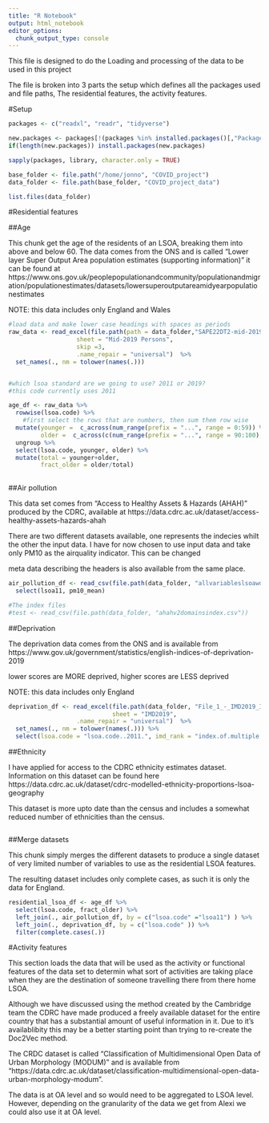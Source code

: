 ```yaml
---
title: "R Notebook"
output: html_notebook
editor_options: 
  chunk_output_type: console
---
```


This file is designed to do the Loading and processing of the data to be used in this project

The file is broken into 3 parts the setup which defines all the packages used and file paths, The residential features,
the activity features.


#Setup


```r

packages <- c("readxl", "readr", "tidyverse")

new.packages <- packages[!(packages %in% installed.packages()[,"Package"])]
if(length(new.packages)) install.packages(new.packages)

sapply(packages, library, character.only = TRUE)

base_folder <- file.path("/home/jonno", "COVID_project")
data_folder <- file.path(base_folder, "COVID_project_data")

list.files(data_folder)
```



#Residential features

##Age

This chunk get the age of the residents of an LSOA, breaking them into above and below 60. The data comes from the ONS and is called "Lower layer Super Output Area population estimates (supporting information)" it can be found at https://www.ons.gov.uk/peoplepopulationandcommunity/populationandmigration/populationestimates/datasets/lowersuperoutputareamidyearpopulationestimates

NOTE: this data includes only England and Wales

```r


#load data and make lower case headings with spaces as periods
raw_data <- read_excel(file.path(path = data_folder,"SAPE22DT2-mid-2019-lsoa-syoa-estimates-unformatted.xlsx"), 
                   sheet = "Mid-2019 Persons",
                   skip =3,
                   .name_repair = "universal")  %>%
  set_names(., nm = tolower(names(.)))


#which lsoa standard are we going to use? 2011 or 2019?
#this code currently uses 2011

age_df <- raw_data %>%
  rowwise(lsoa.code) %>%
    #first select the rows that are numbers, then sum them row wise
  mutate(younger =  c_across(num_range(prefix = "...", range = 0:59)) %>% sum(),
         older =  c_across(c(num_range(prefix = "...", range = 90:100), "..90.")) %>% sum()) %>%
  ungroup %>%
  select(lsoa.code, younger, older) %>%
  mutate(total = younger+older,
         fract_older = older/total)
  

```


##Air pollution

This data set comes from  "Access to Healthy Assets & Hazards (AHAH)" produced by the CDRC, available at https://data.cdrc.ac.uk/dataset/access-healthy-assets-hazards-ahah

There are two different datasets available, one represents the indecies whilt the other the input data. I have for now chosen to use input data and take only PM10 as the airquality indicator. This can be changed

meta data describing the headers is also available from the same place.


```r

air_pollution_df <- read_csv(file.path(data_folder, "allvariableslsoawdeciles.csv"  )) %>%
  select(lsoa11, pm10_mean)

#The index files
#test <- read_csv(file.path(data_folder, "ahahv2domainsindex.csv"))
```


##Deprivation

The deprivation data comes from the ONS and is available from https://www.gov.uk/government/statistics/english-indices-of-deprivation-2019

lower scores are MORE deprived, higher scores are LESS deprived

NOTE: this data includes only England

```r
deprivation_df <- read_excel(file.path(data_folder, "File_1_-_IMD2019_Index_of_Multiple_Deprivation.xlsx"),  
                             sheet = "IMD2019",
                   .name_repair = "universal")  %>%
  set_names(., nm = tolower(names(.))) %>%
  select(lsoa.code = "lsoa.code..2011.", imd_rank = "index.of.multiple.deprivation..imd..rank")


```


##Ethnicity

I have applied for access to the CDRC ethnicity estimates dataset. Information on this dataset can be found here https://data.cdrc.ac.uk/dataset/cdrc-modelled-ethnicity-proportions-lsoa-geography

This dataset is more upto date than the census and includes a somewhat reduced number of ethnicities than the census. 

```r

```



##Merge datasets

This chunk simply merges the different datasets to produce a single dataset of very limited number of variables to use as the residential LSOA features.


The resulting dataset includes only complete cases, as such it is only the data for England.

```r

residential_lsoa_df <- age_df %>%
  select(lsoa.code, fract_older) %>%
  left_join(., air_pollution_df, by = c("lsoa.code" ="lsoa11") ) %>%
  left_join(., deprivation_df, by = c("lsoa.code" )) %>%
  filter(complete.cases(.))

```


#Activity features

This section loads the data that will be used as the activity or functional features of the data set to determin what sort of activities are taking place when they are the destination of someone travelling there from there home LSOA.

Although we have discussed using the method created by the Cambridge team the CDRC have made produced a freely available dataset for the entire country that has a substantial amount of useful information in it. Due to it's availablibity this may be a better starting point than trying to re-create the Doc2Vec method.

The CRDC dataset is called "Classification of Multidimensional Open Data of Urban Morphology (MODUM)" and is available from "https://data.cdrc.ac.uk/dataset/classification-multidimensional-open-data-urban-morphology-modum".

The data is at OA level and so would need to be aggregated to LSOA level. However, depending on the granularity of the data we get from Alexi we could also use it at OA level.



```r

```

